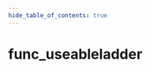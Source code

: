 ```yaml
---
hide_table_of_contents: true
---
```


<!---
!!!!!!
THIS PAGE IS AUTOGENERATED FROM GAME FGD DEFINITIONS!
DO NOT EDIT MANUALLY!
!!!!!!

In order to make edits, you can make an annotation file in /fgd_dump_overrides
-->


# func_useableladder



<Tabs queryString="game">
    
<TabItem value="cs2" label="Counter-Strike 2">
    <CS2Page />
</TabItem>

<TabItem value="steamvr" label="SteamVR Home">
    <STEAMVRPage />
</TabItem>

<TabItem value="dota2" label="Dota 2">
    <DOTA2Page />
</TabItem>

<TabItem value="hla" label="Half-Life: Alyx">
    <HLAPage />
</TabItem>

</Tabs>
